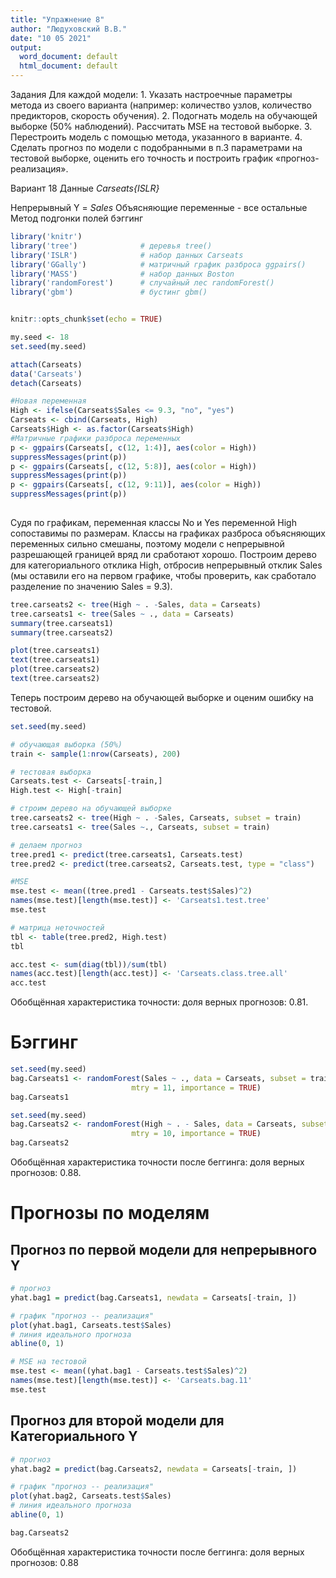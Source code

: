 ---
title: "Упражнение 8"
author: "Людуховский В.В."
date: "10 05 2021"
output:
  word_document: default
  html_document: default
---

Задания Для каждой модели:
1. Указать настроечные параметры метода из своего варианта (например: количество узлов, количество предикторов, скорость обучения).
2. Подогнать модель на обучающей выборке (50% наблюдений). Рассчитать MSE на тестовой выборке.
3. Перестроить модель с помощью метода, указанного в варианте.
4. Сделать прогноз по модели с подобранными в п.3 параметрами на тестовой выборке, оценить его точность и построить график «прогноз-реализация».

Вариант 18
Данные *Carseats{ISLR}*

Непрерывный Y = *Sales*
Объясняющие переменные - все остальные
Метод подгонки полей бэггинг
```{r setup, include=FALSE}
library('knitr')
library('tree')              # деревья tree()
library('ISLR')              # набор данных Carseats
library('GGally')            # матричный график разброса ggpairs()
library('MASS')              # набор данных Boston
library('randomForest')      # случайный лес randomForest()
library('gbm')               # бустинг gbm()


knitr::opts_chunk$set(echo = TRUE)

my.seed <- 18
set.seed(my.seed)
```


```{r}
attach(Carseats)
data('Carseats')
detach(Carseats)
```

```{r}
#Новая переменная
High <- ifelse(Carseats$Sales <= 9.3, "no", "yes")
Carseats <- cbind(Carseats, High)
Carseats$High <- as.factor(Carseats$High)
#Матричные графики разброса переменных
p <- ggpairs(Carseats[, c(12, 1:4)], aes(color = High))
suppressMessages(print(p))
p <- ggpairs(Carseats[, c(12, 5:8)], aes(color = High))
suppressMessages(print(p))
p <- ggpairs(Carseats[, c(12, 9:11)], aes(color = High))
suppressMessages(print(p))
                 
```
Судя по графикам, переменная классы No и Yes переменной High сопоставимы по размерам. Классы на графиках разброса объясняющих переменных сильно смешаны, поэтому модели с непрерывной разрешающей границей вряд ли сработают хорошо. Построим дерево для категориального отклика High, отбросив непрерывный отклик Sales (мы оставили его на первом графике, чтобы проверить, как сработало разделение по значению Sales = 9.3).

```{r}
tree.carseats2 <- tree(High ~ . -Sales, data = Carseats)
tree.carseats1 <- tree(Sales ~ ., data = Carseats)
summary(tree.carseats1)
summary(tree.carseats2)
```

```{r}
plot(tree.carseats1)
text(tree.carseats1)
plot(tree.carseats2)
text(tree.carseats2)
```

Теперь построим дерево на обучающей выборке и оценим ошибку на тестовой.

```{r}
set.seed(my.seed)

# обучающая выборка (50%)
train <- sample(1:nrow(Carseats), 200)

# тестовая выборка
Carseats.test <- Carseats[-train,]
High.test <- High[-train]

# строим дерево на обучающей выборке
tree.carseats2 <- tree(High ~ . -Sales, Carseats, subset = train)
tree.carseats1 <- tree(Sales ~., Carseats, subset = train)

# делаем прогноз
tree.pred1 <- predict(tree.carseats1, Carseats.test)
tree.pred2 <- predict(tree.carseats2, Carseats.test, type = "class")

#MSE
mse.test <- mean((tree.pred1 - Carseats.test$Sales)^2)
names(mse.test)[length(mse.test)] <- 'Carseats1.test.tree'
mse.test

# матрица неточностей
tbl <- table(tree.pred2, High.test)
tbl
```

```{r}
acc.test <- sum(diag(tbl))/sum(tbl)
names(acc.test)[length(acc.test)] <- 'Carseats.class.tree.all'
acc.test
```
Обобщённая характеристика точности: доля верных прогнозов: 0.81.


# Бэггинг
```{r}
set.seed(my.seed)
bag.Carseats1 <- randomForest(Sales ~ ., data = Carseats, subset = train, 
                           mtry = 11, importance = TRUE)
bag.Carseats1
```

```{r}
set.seed(my.seed)
bag.Carseats2 <- randomForest(High ~ . - Sales, data = Carseats, subset = train, 
                           mtry = 10, importance = TRUE)
bag.Carseats2
```
Обобщённая характеристика точности после беггинга: доля верных прогнозов: 0.88.

# Прогнозы по моделям

## Прогноз по первой модели для непрерывного Y
```{r}
# прогноз
yhat.bag1 = predict(bag.Carseats1, newdata = Carseats[-train, ])

# график "прогноз -- реализация"
plot(yhat.bag1, Carseats.test$Sales)
# линия идеального прогноза
abline(0, 1)
```

```{r}
# MSE на тестовой
mse.test <- mean((yhat.bag1 - Carseats.test$Sales)^2)
names(mse.test)[length(mse.test)] <- 'Carseats.bag.11'
mse.test
```

## Прогноз для второй модели для Категориального Y


```{r}
# прогноз
yhat.bag2 = predict(bag.Carseats2, newdata = Carseats[-train, ])

# график "прогноз -- реализация"
plot(yhat.bag2, Carseats.test$Sales)
# линия идеального прогноза
abline(0, 1)
```

```{r}
bag.Carseats2
```

Обобщённая характеристика точности после беггинга: доля верных прогнозов: 0.88
